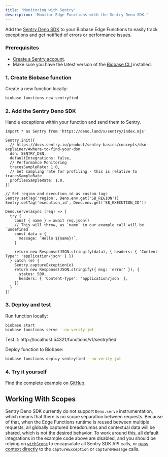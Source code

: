 ```yaml
---
title: 'Monitoring with Sentry'
description: 'Monitor Edge Functions with the Sentry Deno SDK.'
---
```


Add the [Sentry Deno SDK](https://docs.sentry.io/platforms/javascript/guides/deno/) to your Biobase Edge Functions to easily track exceptions and get notified of errors or performance issues.

### Prerequisites

- [Create a Sentry account](https://sentry.io/signup/).
- Make sure you have the latest version of the [Biobase CLI](https://biobase.studio/docs/guides/cli#installation) installed.

### 1. Create Biobase function

Create a new function locally:

```bash
biobase functions new sentryfied
```

### 2. Add the Sentry Deno SDK

Handle exceptions within your function and send them to Sentry.

```tsx
import * as Sentry from 'https://deno.land/x/sentry/index.mjs'

Sentry.init({
  // https://docs.sentry.io/product/sentry-basics/concepts/dsn-explainer/#where-to-find-your-dsn
  dsn: SENTRY_DSN,
  defaultIntegrations: false,
  // Performance Monitoring
  tracesSampleRate: 1.0,
  // Set sampling rate for profiling - this is relative to tracesSampleRate
  profilesSampleRate: 1.0,
})

// Set region and execution_id as custom tags
Sentry.setTag('region', Deno.env.get('SB_REGION'))
Sentry.setTag('execution_id', Deno.env.get('SB_EXECUTION_ID'))

Deno.serve(async (req) => {
  try {
    const { name } = await req.json()
    // This will throw, as `name` in our example call will be `undefined`
    const data = {
      message: `Hello ${name}!`,
    }

    return new Response(JSON.stringify(data), { headers: { 'Content-Type': 'application/json' } })
  } catch (e) {
    Sentry.captureException(e)
    return new Response(JSON.stringify({ msg: 'error' }), {
      status: 500,
      headers: { 'Content-Type': 'application/json' },
    })
  }
})
```

### 3. Deploy and test

Run function locally:

```bash
biobase start
biobase functions serve --no-verify-jwt
```

Test it: http://localhost:54321/functions/v1/sentryfied

Deploy function to Biobase:

```bash
biobase functions deploy sentryfied --no-verify-jwt
```

### 4. Try it yourself

Find the complete example on [GitHub](https://github.com/biobase-ai/biobase/tree/master/examples/edge-functions/biobase/functions/sentryfied/index.ts).

## Working With Scopes

Sentry Deno SDK currently do not support `Deno.serve` instrumentation, which means that there is no scope separation between requests.
Because of that, when the Edge Functions runtime is reused between multiple requests, all globally captured breadcrumbs and contextual data
will be shared, which is not the desired behavior. To work around this, all default integrations in the example code above are disabled,
and you should be relying on [`withScope`](https://docs.sentry.io/platforms/javascript/enriching-events/scopes/#using-withscope) to encapsulate
all Sentry SDK API calls, or [pass context directly](https://docs.sentry.io/platforms/javascript/enriching-events/context/#passing-context-directly)
to the `captureException` or `captureMessage` calls.
